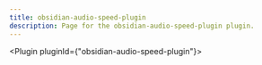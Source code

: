 ---
title: obsidian-audio-speed-plugin
description: Page for the obsidian-audio-speed-plugin plugin.
---


<Plugin pluginId={"obsidian-audio-speed-plugin"}></Plugin>